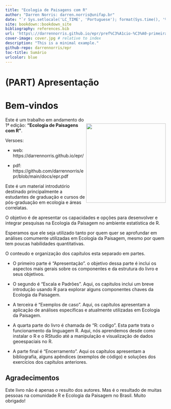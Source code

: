 ```yaml
--- 
title: "Ecologia de Paisagens com R"
author: "Darren Norris: darren.norris@unifap.br"
date: "`r Sys.setlocale('LC_TIME', 'Portuguese'); format(Sys.time(), '%d %B, %Y')`"
site: bookdown::bookdown_site
bibliography: references.bib
url: 'https\://darrennorris.github.io/epr/pref%C3%A1cio-%C3%A0-primeira-edi%C3%A7%C3%A3o.html/' 
cover-image: cover.jpg # relative to index
description: "This is a minimal example."
github-repo: darrennorris/epr
toc-title: Sumário
urlcolor: blue
---
```


\newpage{}

# (PART) Apresentação {-}

# Bem-vindos {.unnumbered}


<img align="right" src="cover.jpg" width="250" style="margin-top: 20px">

Este é um trabalho em andamento do 1ª edição:
**"Ecologia de Paisagens com R"**.

Versoes: 

-  web: https://darrennorris.github.io/epr/  

-  pdf: https://github.com/darrennorris/epr/blob/main/docs/epr.pdf

Este é um material introdutório destinado principalmente a estudantes de graduação e cursos de pós-graduação em ecologia e áreas correlatas.

O objetivo é de apresentar os capacidades e opções para desenvolver e integrar pesquisas na Ecologia da Paisagem no ambiente estatística de R.

Esperamos que ele seja utilizado tanto por quem quer se aprofundar em análises comumente utilizadas em Ecologia da Paisagem, mesmo por quem tem poucas habilidades quantitativas. 

O conteudo e organização dos capítulos esta separado em partes.

-   O primeiro parte é "Apresentação". 
    o objetivo dessa parte é inclui os aspectos mais gerais sobre os componentes e da estrutura do livro e seus objetivos.

-   O segundo é "Escala e Padrões".
    Aqui, os capitulos inclui um breve introdução usando R para explorar alguns componentes chaves da Ecologia da Paisagem. 

-   A terceira é "Exemplos de caso". 
    Aqui, os capítulos apresentam a aplicação de análises específicas e atualmente utilizadas em Ecologia da Paisagem.

-   A quarta parte do livro é chamada de "R: codigo".
    Esta parte trata o funcionamento da linguagem R. Aqui, nós aprendemos desde como instalar o R e o RStudio até a manipulação e visualização de dados geoespaciais no R.

-   A parte final é "Encerramento".
    Aqui os capítulos apresentam a bibliografia, alguns apêndices (exemplos de código) e soluções dos exercícios dos capítulos anteriores.


## Agradecimentos {.unnumbered}

Este livro não é apenas o resulto dos autores. Mas é o resultado de muitas pessoas na comunidade R e Ecologia da Paisagem no Brasil.
Muito obrigado!
